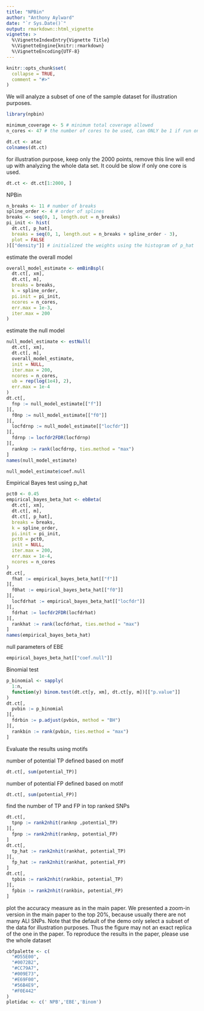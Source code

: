 ```yaml
---
title: "NPBin"
author: "Anthony Aylward"
date: "`r Sys.Date()`"
output: rmarkdown::html_vignette
vignette: >
  %\VignetteIndexEntry{Vignette Title}
  %\VignetteEngine{knitr::rmarkdown}
  %\VignetteEncoding{UTF-8}
---
```


```r
knitr::opts_chunk$set(
  collapse = TRUE,
  comment = "#>"
)
```

We will analyze a subset of one of the sample dataset for illustration
purposes.
```r
library(npbin)

minimum_coverage <- 5 # minimum total coverage allowed
n_cores <- 47 # the number of cores to be used, can ONLY be 1 if run on Windows.

dt.ct <- atac
colnames(dt.ct)
```

for illustration purpose, keep only the 2000 points, remove this line will
end up with analyzing the whole data set. It could be slow if only one core
is used.
```r
dt.ct <- dt.ct[1:2000, ]
```

NPBin
```r
n_breaks <- 11 # number of breaks
spline_order <- 4 # order of splines
breaks <- seq(0, 1, length.out = n_breaks)
pi_init <- hist(
  dt.ct[, p_hat],
  breaks = seq(0, 1, length.out = n_breaks + spline_order - 3),
  plot = FALSE
)[["density"]] # initialized the weights using the histogram of p_hat
```

estimate the overall model
```r
overall_model_estimate <- emBinBspl(
  dt.ct[, xm],
  dt.ct[, m],
  breaks = breaks,
  k = spline_order,
  pi.init = pi_init,
  ncores = n_cores,
  err.max = 1e-3,
  iter.max = 200
)  
```

estimate the null model
```r
null_model_estimate <- estNull(
  dt.ct[, xm],
  dt.ct[, m],
  overall_model_estimate,
  init = NULL,
  iter.max = 200,
  ncores = n_cores,
  ub = rep(log(1e4), 2),
  err.max = 1e-4
)
dt.ct[,
  fnp := null_model_estimate[["f"]]
][,
  f0np := null_model_estimate[["f0"]]
][,
  locfdrnp := null_model_estimate[["locfdr"]]
][,
  fdrnp := locfdr2FDR(locfdrnp)
][,
  ranknp := rank(locfdrnp, ties.method = "max")
]
names(null_model_estimate)
```

```r
null_model_estimate$coef.null
```

Empirical Bayes test using p_hat
```r
pct0 <- 0.45         
empirical_bayes_beta_hat <- ebBeta(
  dt.ct[, xm],
  dt.ct[, m],
  dt.ct[, p_hat],
  breaks = breaks,
  k = spline_order,
  pi.init = pi_init,
  pct0 = pct0,
  init = NULL,
  iter.max = 200,
  err.max = 1e-4,
  ncores = n_cores
)
dt.ct[,
  fhat := empirical_bayes_beta_hat[["f"]]
][,
  f0hat := empirical_bayes_beta_hat[["f0"]]
][,
  locfdrhat := empirical_bayes_beta_hat[["locfdr"]]
][,
  fdrhat := locfdr2FDR(locfdrhat)
][,
  rankhat := rank(locfdrhat, ties.method = "max")
]
names(empirical_bayes_beta_hat)
```

null parameters of EBE
```r
empirical_bayes_beta_hat[["coef.null"]]
```

Binomial test
```r
p_binomial <- sapply(
  1:n,
  function(y) binom.test(dt.ct[y, xm], dt.ct[y, m])[["p.value"]]
)
dt.ct[,
  pvbin := p_binomial
][,
  fdrbin := p.adjust(pvbin, method = "BH")
][,
  rankbin := rank(pvbin, ties.method = "max")
]
```

Evaluate the results using motifs

number of potential TP defined based on motif
```r
dt.ct[, sum(potential_TP)]
```

number of potential FP defined based on motif
```r
dt.ct[, sum(potential_FP)]
```

find the number of TP and FP in top ranked SNPs
```r
dt.ct[,
  tpnp := rank2nhit(ranknp ,potential_TP)
][,
  fpnp := rank2nhit(ranknp, potential_FP)
]
dt.ct[,
  tp_hat := rank2nhit(rankhat, potential_TP)
][,
  fp_hat := rank2nhit(rankhat, potential_FP)
]
dt.ct[,
  tpbin := rank2nhit(rankbin, potential_TP)
][,
  fpbin := rank2nhit(rankbin, potential_FP)
]
```

plot the accuracy measure as in the main paper. 
We presented a zoom-in version in the main paper to the top 20%, 
because usually there are not many ALI SNPs.
Note that the default of the demo only select a subset of the data for
illustration purposes.
Thus the figure may not an exact replica of the one in the paper.
To reproduce the results in the paper, please use the whole dataset
```r
cbfpalette <- c(
  "#D55E00",
  "#0072B2",
  "#CC79A7",
  "#009E73",
  "#E69F00",
  "#56B4E9",
  "#F0E442"
)
plotidac <- c(' NPB','EBE','Binom')
```